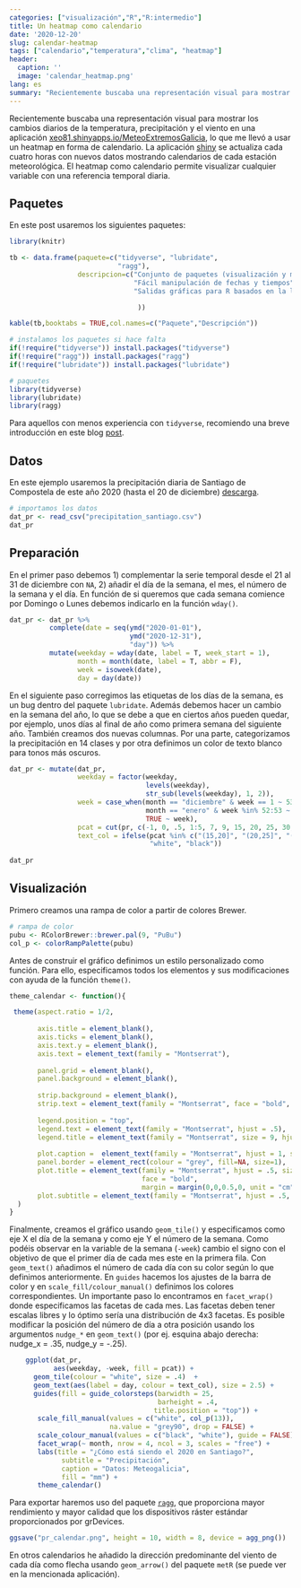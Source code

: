 ```yaml
---
categories: ["visualización","R","R:intermedio"]
title: Un heatmap como calendario
date: '2020-12-20'
slug: calendar-heatmap
tags: ["calendario","temperatura","clima", "heatmap"]
header:
  caption: ''
  image: 'calendar_heatmap.png'
lang: es
summary: "Recientemente buscaba una representación visual para mostrar los cambios diarios de la temperatura, precipitación y el viento en una aplicación [xeo81.shinyapps.io/MeteoExtremosGalicia](https://xeo81.shinyapps.io/MeteoExtremosGalicia/), lo que me llevó a usar un heatmap en forma de calendario. La aplicación [shiny](https://shiny.rstudio.com/) se actualiza cada cuatro horas con nuevos datos mostrando calendarios de cada estación meteorológica."
---
```


Recientemente buscaba una representación visual para mostrar los cambios diarios de la temperatura, precipitación y el viento en una aplicación [xeo81.shinyapps.io/MeteoExtremosGalicia](https://xeo81.shinyapps.io/MeteoExtremosGalicia/), lo que me llevó a usar un heatmap en forma de calendario. La aplicación [shiny](https://shiny.rstudio.com/) se actualiza cada cuatro horas con nuevos datos mostrando calendarios de cada estación meteorológica. El heatmap como calendario permite visualizar cualquier variable con una referencia temporal diaria. 

## Paquetes

En este post usaremos los siguientes paquetes:

```r
library(knitr)

tb <- data.frame(paquete=c("tidyverse", "lubridate",
                           "ragg"),
                 descripcion=c("Conjunto de paquetes (visualización y manipulación de datos): ggplot2, dplyr, purrr,etc.",
                               "Fácil manipulación de fechas y tiempos",
                               "Salidas gráficas para R basados en la librería AGG"

                                ))

kable(tb,booktabs = TRUE,col.names=c("Paquete","Descripción"))

```

```r
# instalamos los paquetes si hace falta
if(!require("tidyverse")) install.packages("tidyverse")
if(!require("ragg")) install.packages("ragg")
if(!require("lubridate")) install.packages("lubridate")

# paquetes
library(tidyverse)
library(lubridate)
library(ragg)
```

Para aquellos con menos experiencia con ``tidyverse``, recomiendo una breve introducción en este blog [post](https://dominicroye.github.io/es/2020/una-muy-breve-introducci%C3%B3n-a-tidyverse/).


## Datos 

En este ejemplo usaremos la precipitación diaria de Santiago de Compostela de este año 2020 (hasta el 20 de diciembre) [descarga](/files/precipitation_santiago.csv).

```r
# importamos los datos
dat_pr <- read_csv("precipitation_santiago.csv")
dat_pr
```

## Preparación

En el primer paso debemos 1) complementar la serie temporal desde el 21 al 31 de diciembre con ``NA``, 2) añadir el día de la semana, el mes, el número de la semana y el día. En función de si queremos que cada semana comience por Domingo o Lunes debemos indicarlo en la función ``wday()``. 

```r

dat_pr <- dat_pr %>% 
          complete(date = seq(ymd("2020-01-01"), 
                              ymd("2020-12-31"), 
                              "day")) %>%
          mutate(weekday = wday(date, label = T, week_start = 1), 
                 month = month(date, label = T, abbr = F),
                 week = isoweek(date),
                 day = day(date))
```

En el siguiente paso corregimos las etiquetas de los días de la semana, es un bug dentro del paquete ``lubridate``. Además debemos hacer un cambio en la semana del año, lo que se debe a que en ciertos años pueden quedar, por ejemplo, unos días al final de año como primera semana del siguiente año. También creamos dos nuevas columnas. Por una parte, categorizamos la precipitación en 14 clases y por otra definimos un color de texto blanco para tonos más oscuros.  

```r
  
dat_pr <- mutate(dat_pr, 
                 weekday = factor(weekday, 
                                  levels(weekday),
                                  str_sub(levels(weekday), 1, 2)),
                 week = case_when(month == "diciembre" & week == 1 ~ 53,
                                  month == "enero" & week %in% 52:53 ~ 0,
                                  TRUE ~ week),
                 pcat = cut(pr, c(-1, 0, .5, 1:5, 7, 9, 15, 20, 25, 30, 300)),
                 text_col = ifelse(pcat %in% c("(15,20]", "(20,25]", "(25,30]", "(30,300]"), 
                                   "white", "black")) 
      
dat_pr  
```


## Visualización 

Primero creamos una rampa de color a partir de colores Brewer. 

```r
# rampa de color
pubu <- RColorBrewer::brewer.pal(9, "PuBu")
col_p <- colorRampPalette(pubu)

```

Antes de construir el gráfico definimos un estilo personalizado como función. Para ello, especificamos todos los elementos y sus modificaciones con ayuda de la función ``theme()``.

```r
theme_calendar <- function(){

 theme(aspect.ratio = 1/2,
       
       axis.title = element_blank(),
       axis.ticks = element_blank(),
       axis.text.y = element_blank(),
       axis.text = element_text(family = "Montserrat"),
       
       panel.grid = element_blank(),
       panel.background = element_blank(),
       
       strip.background = element_blank(),
       strip.text = element_text(family = "Montserrat", face = "bold", size = 15),
       
       legend.position = "top",
       legend.text = element_text(family = "Montserrat", hjust = .5),
       legend.title = element_text(family = "Montserrat", size = 9, hjust = 1),
       
       plot.caption =  element_text(family = "Montserrat", hjust = 1, size = 8),
       panel.border = element_rect(colour = "grey", fill=NA, size=1),
       plot.title = element_text(family = "Montserrat", hjust = .5, size = 26, 
                                 face = "bold", 
                                 margin = margin(0,0,0.5,0, unit = "cm")),
       plot.subtitle = element_text(family = "Montserrat", hjust = .5, size = 16)
  )
}
```

Finalmente, creamos el gráfico usando ``geom_tile()`` y especificamos como eje X el día de la semana y como eje Y el número de la semana. Como podéis observar en la variable de la semana (``-week``) cambio el signo con el objetivo de que el primer día de cada mes este en la primera fila. Con ``geom_text()`` añadimos el número de cada día con su color según lo que definimos anteriormente. En ``guides`` hacemos los ajustes de la barra de color y en ``scale_fill/colour_manual()`` definimos los colores correspondientes. Un importante paso lo encontramos en ``facet_wrap()`` donde especificamos las facetas de cada mes. Las facetas deben tener escalas libres y lo óptimo sería una distribución de 4x3 facetas. Es posible modificar la posición del número de día a otra posición usando los argumentos ``nudge_*`` en ``geom_text()`` (por ej. esquina abajo derecha: nudge_x = .35, nudge_y = -.25). 

```r

    ggplot(dat_pr, 
           aes(weekday, -week, fill = pcat)) +
      geom_tile(colour = "white", size = .4)  + 
      geom_text(aes(label = day, colour = text_col), size = 2.5) +
      guides(fill = guide_colorsteps(barwidth = 25, 
                                     barheight = .4,
                                    title.position = "top")) +
       scale_fill_manual(values = c("white", col_p(13)),
                         na.value = "grey90", drop = FALSE) +
       scale_colour_manual(values = c("black", "white"), guide = FALSE) + 
       facet_wrap(~ month, nrow = 4, ncol = 3, scales = "free") +
       labs(title = "¿Cómo está siendo el 2020 en Santiago?", 
             subtitle = "Precipitación",
             caption = "Datos: Meteogalicia",
             fill = "mm") +
       theme_calendar()

```

Para exportar haremos uso del paquete [``ragg``](https://github.com/r-lib/ragg), que proporciona mayor rendimiento y mayor calidad que los dispositivos ráster estándar proporcionados por grDevices. 


```r
ggsave("pr_calendar.png", height = 10, width = 8, device = agg_png())
```

En otros calendarios he añadido la dirección predominante del viento de cada día como flecha usando ``geom_arrow()`` del paquete ``metR`` (se puede ver en la mencionada aplicación). 